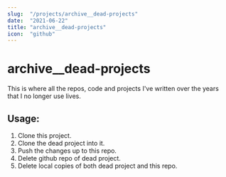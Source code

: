 ```yaml
---
slug:  "/projects/archive__dead-projects"
date:  "2021-06-22"
title: "archive__dead-projects"
icon:  "github"
---
```


# archive__dead-projects

This is where all the repos, code and projects I've written over the years that I no longer use lives.

## Usage:

1. Clone this project.
2. Clone the dead project into it.
3. Push the changes up to this repo.
4. Delete github repo of dead project.
5. Delete local copies of both dead project and this repo.

